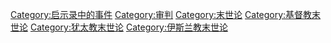{{Catmore}}
{{Commonscat|Last Judgment}}

[[Category:启示录中的事件|Category:启示录中的事件]]
[[Category:审判|Category:审判]]
[[Category:末世论|Category:末世论]]
[[Category:基督教末世论|Category:基督教末世论]]
[[Category:犹太教末世论|Category:犹太教末世论]]
[[Category:伊斯兰教末世论|Category:伊斯兰教末世论]]